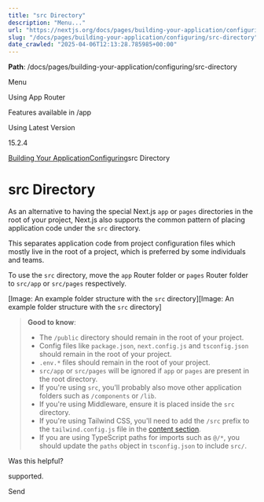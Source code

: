 ---
title: "src Directory"
description: "Menu..."
url: "https://nextjs.org/docs/pages/building-your-application/configuring/src-directory"
slug: "/docs/pages/building-your-application/configuring/src-directory"
date_crawled: "2025-04-06T12:13:28.785985+00:00"
---

**Path**: /docs/pages/building-your-application/configuring/src-directory

Menu

Using App Router

Features available in /app

Using Latest Version

15.2.4

[Building Your Application](/docs/pages/building-your-application)[Configuring](/docs/pages/building-your-application/configuring)src Directory

# src Directory

As an alternative to having the special Next.js `app` or `pages` directories in the root of your project, Next.js also supports the common pattern of placing application code under the `src` directory.

This separates application code from project configuration files which mostly live in the root of a project, which is preferred by some individuals and teams.

To use the `src` directory, move the `app` Router folder or `pages` Router folder to `src/app` or `src/pages` respectively.

[Image: An example folder structure with the `src` directory][Image: An example folder structure with the `src` directory]
> **Good to know**:
>
> * The `/public` directory should remain in the root of your project.
> * Config files like `package.json`, `next.config.js` and `tsconfig.json` should remain in the root of your project.
> * `.env.*` files should remain in the root of your project.
> * `src/app` or `src/pages` will be ignored if `app` or `pages` are present in the root directory.
> * If you're using `src`, you'll probably also move other application folders such as `/components` or `/lib`.
> * If you're using Middleware, ensure it is placed inside the `src` directory.
> * If you're using Tailwind CSS, you'll need to add the `/src` prefix to the `tailwind.config.js` file in the [content section](https://tailwindcss.com/docs/content-configuration).
> * If you are using TypeScript paths for imports such as `@/*`, you should update the `paths` object in `tsconfig.json` to include `src/`.

Was this helpful?

supported.

Send